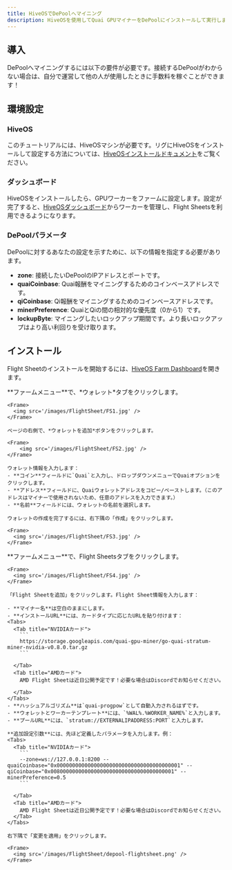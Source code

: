 ```yaml
---
title: HiveOSでDePoolへマイニング
description: HiveOSを使用してQuai GPUマイナーをDePoolにインストールして実行します。
---
```


## 導入

DePoolへマイニングするには以下の要件が必要です。接続するDePoolがわからない場合は、自分で運営して他の人が使用したときに手数料を稼ぐことができます！

<CardGroup cols={3}>
	<Card
		title='DePoolを運営しているノードのURL'
		href='/jp/guides/client/dePool'
		icon='computer'
	/>
	<Card
		title='HiveOSマシン'
		icon='hive'
	/>
	<Card
		title='NVIDIAまたはAMD GPU'
		icon='microchip'
	/>
	<Card
		title='4GB以上のRAM'
		icon='usb-drive'
	/>
</CardGroup>

## 環境設定

### HiveOS

このチュートリアルには、HiveOSマシンが必要です。リグにHiveOSをインストールして設定する方法については、[HiveOSインストールドキュメント](https://hiveon.com/install/)をご覧ください。

### ダッシュボード

HiveOSをインストールしたら、GPUワーカーをファームに設定します。設定が完了すると、[HiveOSダッシュボード](https://hiveon.com/knowledge-base/getting_started/start_dashboard_setup/)からワーカーを管理し、Flight Sheetsを利用できるようになります。

### DePoolパラメータ

DePoolに対するあなたの設定を示すために、以下の情報を指定する必要があります。

- **zone**: 接続したいDePoolのIPアドレスとポートです。
- **quaiCoinbase**: Quai報酬をマイニングするためのコインベースアドレスです。
- **qiCoinbase**: Qi報酬をマイニングするためのコインベースアドレスです。
- **minerPreference**: QuaiとQiの間の相対的な優先度（0から1）です。
- **lockupByte**: マイニングしたいロックアップ期間です。より長いロックアップはより高い利回りを受け取ります。

## インストール

Flight Sheetのインストールを開始するには、[HiveOS Farm Dashboard](https://the.hiveos.farm/)を開きます。

<Steps>
  <Step title="ウォレットを追加">
    **ファームメニュー**で、*ウォレット*タブをクリックします。

    <Frame>
      <img src='/images/FlightSheet/FS1.jpg' />
    </Frame>

    ページの右側で、*ウォレットを追加*ボタンをクリックします。

    <Frame>
        <img src='/images/FlightSheet/FS2.jpg' />
    </Frame>

    ウォレット情報を入力します：
    - **コイン**フィールドに`Quai`と入力し、ドロップダウンメニューでQuaiオプションをクリックします。
    - **アドレス**フィールドに、Quaiウォレットアドレスをコピー/ペーストします。（このアドレスはマイナーで使用されないため、任意のアドレスを入力できます。）
    - **名前**フィールドには、ウォレットの名前を選択します。

    ウォレットの作成を完了するには、右下隅の「作成」をクリックします。

    <Frame>
      <img src='/images/FlightSheet/FS3.jpg' />
    </Frame>

  </Step>
  <Step title="Flight Sheetを追加">
    **ファームメニュー**で、Flight Sheetsタブをクリックします。

    <Frame>
      <img src='/images/FlightSheet/FS4.jpg' />
    </Frame>

    「Flight Sheetを追加」をクリックします。Flight Sheet情報を入力します：

    - **マイナー名**は空白のままにします。
    - **インストールURL**には、カードタイプに応じたURLを貼り付けます：
    <Tabs>
      <Tab title="NVIDIAカード">
        ```
        https://storage.googleapis.com/quai-gpu-miner/go-quai-stratum-miner-nvidia-v0.8.0.tar.gz
        ```

      </Tab>
      <Tab title="AMDカード">
        AMD Flight Sheetは近日公開予定です！必要な場合はDiscordでお知らせください。

      </Tab>
    </Tabs>
    - **ハッシュアルゴリズム**は`quai-progpow`として自動入力されるはずです。
    - **ウォレットとワーカーテンプレート**には、`%WAL%.%WORKER_NAME%`と入力します。
    - **プールURL**には、`stratum://EXTERNALIPADDRESS:PORT`と入力します。

    **追加設定引数**には、先ほど定義したパラメータを入力します。例：
    <Tabs>
      <Tab title="NVIDIAカード">
        ```
        --zone=ws://127.0.0.1:8200 --quaiCoinbase="0x0000000000000000000000000000000000000001" --qiCoinbase="0x0080000000000000000000000000000000000001" --minerPreference=0.5
        ```

      </Tab>
      <Tab title="AMDカード">
        AMD Flight Sheetは近日公開予定です！必要な場合はDiscordでお知らせください。
      </Tab>
    </Tabs>

    右下隅で「変更を適用」をクリックします。

    <Frame>
      <img src='/images/FlightSheet/depool-flightsheet.png' />
    </Frame>

  </Step>

</Steps>
